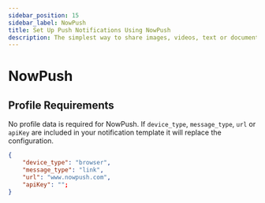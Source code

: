 ```yaml
---
sidebar_position: 15
sidebar_label: NowPush 
title: Set Up Push Notifications Using NowPush
description: The simplest way to share images, videos, text or documents between all your devices, on any operating system.
---
```


# NowPush

## Profile Requirements

No profile data is required for NowPush. If `device_type`, `message_type`, `url` or `apiKey` are included in your notification template it will replace the configuration.

```json title=JSON
{
    "device_type": "browser",
    "message_type": "link",
    "url": "www.nowpush.com",
    "apiKey": "";
}
```

